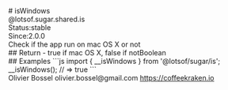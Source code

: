 <div class="docmap-mdx">
# isWindows
<div class="_namespace">@lotsof.sugar.shared.is</div>
<div class="_metas">
<div class="_status"><span class="_status-label">Status:</span><span class="_status-value -stable">stable</span></div>
<div class="_since"><span class="_since-label">Since:</span><span class="_since-value">2.0.0</span></div>
</div>
<div class="_description">
Check if the app run on mac OS X or not
</div>
<div class="_return">
## Return
- <span class="_description">true if mac OS X, false if not</span><span class="_default"></span><span class="_type">Boolean</span>
</div>
<div class="_examples">
## Examples
```js
import { __isWindows } from '@lotsof/sugar/is';
__isWindows(); // => true
```
</div>
<div class="_author">
<span class="_name">Olivier Bossel</span>
<span class="_email">olivier.bossel@gmail.com</span>
<a href="https://coffeekraken.io" target="_blank" class="_url">https://coffeekraken.io</a>
</div>
</div>